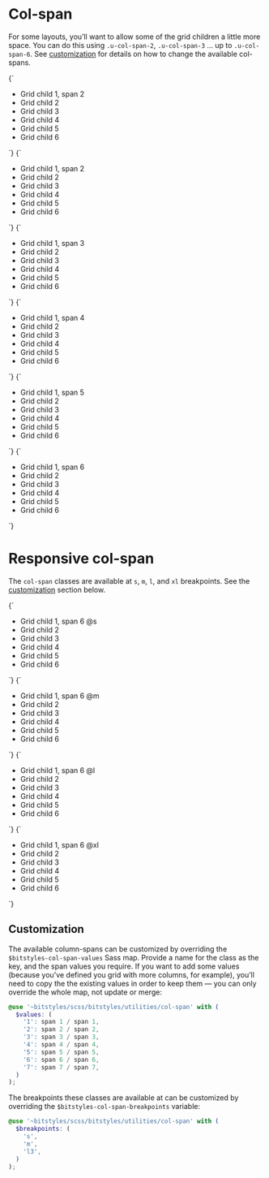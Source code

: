 
<Meta title="Utilities/col-span" />

# Col-span

For some layouts, you’ll want to allow some of the grid children a little more space. You can do this using `.u-col-span-2`, `.u-col-span-3` … up to `.u-col-span-6`. See [customization](#customization) for details on how to change the available col-spans.

<Canvas isColumn>
  <Story name="u-col-span-1">
    {`
      <ul class="u-grid u-gap-l2 u-grid-cols-6 u-padding-m u-bg-grayscale-light-1 u-list-none">
        <li class="u-bg-brand-2 u-padding-m a-card u-col-span-1">Grid child 1, span 2</li>
        <li class="u-bg-grayscale-light-3 u-padding-m a-card">Grid child 2</li>
        <li class="u-bg-grayscale-light-3 u-padding-m a-card">Grid child 3</li>
        <li class="u-bg-grayscale-light-3 u-padding-m a-card">Grid child 4</li>
        <li class="u-bg-grayscale-light-3 u-padding-m a-card">Grid child 5</li>
        <li class="u-bg-grayscale-light-3 u-padding-m a-card">Grid child 6</li>
      </ul>
    `}
  </Story>
  <Story name="u-col-span-2">
    {`
      <ul class="u-grid u-gap-l2 u-grid-cols-6 u-padding-m u-bg-grayscale-light-1 u-list-none">
        <li class="u-bg-brand-2 u-padding-m a-card u-col-span-2">Grid child 1, span 2</li>
        <li class="u-bg-grayscale-light-3 u-padding-m a-card">Grid child 2</li>
        <li class="u-bg-grayscale-light-3 u-padding-m a-card">Grid child 3</li>
        <li class="u-bg-grayscale-light-3 u-padding-m a-card">Grid child 4</li>
        <li class="u-bg-grayscale-light-3 u-padding-m a-card">Grid child 5</li>
        <li class="u-bg-grayscale-light-3 u-padding-m a-card">Grid child 6</li>
      </ul>
    `}
  </Story>
  <Story name="u-col-span-3">
    {`
      <ul class="u-grid u-gap-l2 u-grid-cols-6 u-padding-m u-bg-grayscale-light-1 u-list-none">
        <li class="u-bg-brand-2 u-padding-m a-card u-col-span-3">Grid child 1, span 3</li>
        <li class="u-bg-grayscale-light-3 u-padding-m a-card">Grid child 2</li>
        <li class="u-bg-grayscale-light-3 u-padding-m a-card">Grid child 3</li>
        <li class="u-bg-grayscale-light-3 u-padding-m a-card">Grid child 4</li>
        <li class="u-bg-grayscale-light-3 u-padding-m a-card">Grid child 5</li>
        <li class="u-bg-grayscale-light-3 u-padding-m a-card">Grid child 6</li>
      </ul>
    `}
  </Story>
  <Story name="u-col-span-4">
    {`
      <ul class="u-grid u-gap-l2 u-grid-cols-6 u-padding-m u-bg-grayscale-light-1 u-list-none">
        <li class="u-bg-brand-2 u-padding-m a-card u-col-span-4">Grid child 1, span 4</li>
        <li class="u-bg-grayscale-light-3 u-padding-m a-card">Grid child 2</li>
        <li class="u-bg-grayscale-light-3 u-padding-m a-card">Grid child 3</li>
        <li class="u-bg-grayscale-light-3 u-padding-m a-card">Grid child 4</li>
        <li class="u-bg-grayscale-light-3 u-padding-m a-card">Grid child 5</li>
        <li class="u-bg-grayscale-light-3 u-padding-m a-card">Grid child 6</li>
      </ul>
    `}
  </Story>
  <Story name="u-col-span-5">
    {`
      <ul class="u-grid u-gap-l2 u-grid-cols-6 u-padding-m u-bg-grayscale-light-1 u-list-none">
        <li class="u-bg-brand-2 u-padding-m a-card u-col-span-5">Grid child 1, span 5</li>
        <li class="u-bg-grayscale-light-3 u-padding-m a-card">Grid child 2</li>
        <li class="u-bg-grayscale-light-3 u-padding-m a-card">Grid child 3</li>
        <li class="u-bg-grayscale-light-3 u-padding-m a-card">Grid child 4</li>
        <li class="u-bg-grayscale-light-3 u-padding-m a-card">Grid child 5</li>
        <li class="u-bg-grayscale-light-3 u-padding-m a-card">Grid child 6</li>
      </ul>
    `}
  </Story>
  <Story name="u-col-span-6">
    {`
      <ul class="u-grid u-gap-l2 u-grid-cols-6 u-padding-m u-bg-grayscale-light-1 u-list-none">
        <li class="u-bg-brand-2 u-padding-m a-card u-col-span-6">Grid child 1, span 6</li>
        <li class="u-bg-grayscale-light-3 u-padding-m a-card">Grid child 2</li>
        <li class="u-bg-grayscale-light-3 u-padding-m a-card">Grid child 3</li>
        <li class="u-bg-grayscale-light-3 u-padding-m a-card">Grid child 4</li>
        <li class="u-bg-grayscale-light-3 u-padding-m a-card">Grid child 5</li>
        <li class="u-bg-grayscale-light-3 u-padding-m a-card">Grid child 6</li>
      </ul>
    `}
  </Story>
</Canvas>

# Responsive col-span

The `col-span` classes are available at `s`, `m`, `l`, and `xl` breakpoints. See the [customization](#customization) section below.

<Canvas isColumn>
  <Story name="u-col-span-6@s">
    {`
      <ul class="u-grid u-gap-l2 u-grid-cols-6 u-padding-m u-bg-grayscale-light-1 u-list-none">
        <li class="u-bg-brand-2 u-padding-m a-card u-col-span-6@s">Grid child 1, span 6 @s</li>
        <li class="u-bg-grayscale-light-3 u-padding-m a-card">Grid child 2</li>
        <li class="u-bg-grayscale-light-3 u-padding-m a-card">Grid child 3</li>
        <li class="u-bg-grayscale-light-3 u-padding-m a-card">Grid child 4</li>
        <li class="u-bg-grayscale-light-3 u-padding-m a-card">Grid child 5</li>
        <li class="u-bg-grayscale-light-3 u-padding-m a-card">Grid child 6</li>
      </ul>
    `}
  </Story>
  <Story name="u-col-span-6@m">
    {`
      <ul class="u-grid u-gap-l2 u-grid-cols-6 u-padding-m u-bg-grayscale-light-1 u-list-none">
        <li class="u-bg-brand-2 u-padding-m a-card u-col-span-6@m">Grid child 1, span 6 @m</li>
        <li class="u-bg-grayscale-light-3 u-padding-m a-card">Grid child 2</li>
        <li class="u-bg-grayscale-light-3 u-padding-m a-card">Grid child 3</li>
        <li class="u-bg-grayscale-light-3 u-padding-m a-card">Grid child 4</li>
        <li class="u-bg-grayscale-light-3 u-padding-m a-card">Grid child 5</li>
        <li class="u-bg-grayscale-light-3 u-padding-m a-card">Grid child 6</li>
      </ul>
    `}
  </Story>
  <Story name="u-col-span-6@l">
    {`
      <ul class="u-grid u-gap-l2 u-grid-cols-6 u-padding-m u-bg-grayscale-light-1 u-list-none">
        <li class="u-bg-brand-2 u-padding-m a-card u-col-span-6@l">Grid child 1, span 6 @l</li>
        <li class="u-bg-grayscale-light-3 u-padding-m a-card">Grid child 2</li>
        <li class="u-bg-grayscale-light-3 u-padding-m a-card">Grid child 3</li>
        <li class="u-bg-grayscale-light-3 u-padding-m a-card">Grid child 4</li>
        <li class="u-bg-grayscale-light-3 u-padding-m a-card">Grid child 5</li>
        <li class="u-bg-grayscale-light-3 u-padding-m a-card">Grid child 6</li>
      </ul>
    `}
  </Story>
  <Story name="u-col-span-6@xl">
    {`
      <ul class="u-grid u-gap-l2 u-grid-cols-6 u-padding-m u-bg-grayscale-light-1 u-list-none">
        <li class="u-bg-brand-2 u-padding-m a-card u-col-span-6@xl">Grid child 1, span 6 @xl</li>
        <li class="u-bg-grayscale-light-3 u-padding-m a-card">Grid child 2</li>
        <li class="u-bg-grayscale-light-3 u-padding-m a-card">Grid child 3</li>
        <li class="u-bg-grayscale-light-3 u-padding-m a-card">Grid child 4</li>
        <li class="u-bg-grayscale-light-3 u-padding-m a-card">Grid child 5</li>
        <li class="u-bg-grayscale-light-3 u-padding-m a-card">Grid child 6</li>
      </ul>
    `}
  </Story>
</Canvas>

## Customization

The available column-spans can be customized by overriding the `$bitstyles-col-span-values` Sass map. Provide a name for the class as the key, and the span values you require. If you want to add some values (because you’ve defined you grid with more columns, for example), you’ll need to copy the the existing values in order to keep them — you can only override the whole map, not update or merge:

```scss
@use '~bitstyles/scss/bitstyles/utilities/col-span' with (
  $values: (
    '1': span 1 / span 1,
    '2': span 2 / span 2,
    '3': span 3 / span 3,
    '4': span 4 / span 4,
    '5': span 5 / span 5,
    '6': span 6 / span 6,
    '7': span 7 / span 7,
  )
);
```

The breakpoints these classes are available at can be customized by overriding the `$bitstyles-col-span-breakpoints` variable:

```scss
@use '~bitstyles/scss/bitstyles/utilities/col-span' with (
  $breakpoints: (
    's',
    'm',
    'l3',
  )
);
```
